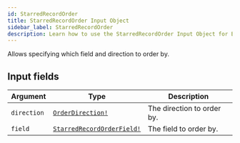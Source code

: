```yaml
---
id: StarredRecordOrder
title: StarredRecordOrder Input Object
sidebar_label: StarredRecordOrder
description: Learn how to use the StarredRecordOrder Input Object for Builder's API.
---
```


Allows specifying which field and direction to order by.

## Input fields

| Argument    | Type                                                                      | Description                |
| ----------- | ------------------------------------------------------------------------- | -------------------------- |
| `direction` | [`OrderDirection!`](/composer/builder/api/schema/enum/OrderDirection.mdx)                   | The direction to order by. |
| `field`     | [`StarredRecordOrderField!`](/composer/builder/api/schema/enum/StarredRecordOrderField.mdx) | The field to order by.     |
